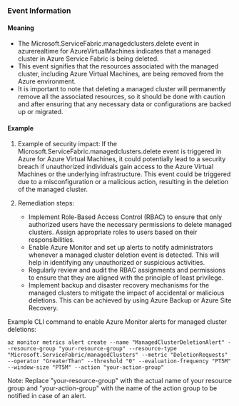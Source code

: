 
### Event Information

#### Meaning

- The Microsoft.ServiceFabric.managedclusters.delete event in azurerealtime for AzureVirtualMachines indicates that a managed cluster in Azure Service Fabric is being deleted.
- This event signifies that the resources associated with the managed cluster, including Azure Virtual Machines, are being removed from the Azure environment.
- It is important to note that deleting a managed cluster will permanently remove all the associated resources, so it should be done with caution and after ensuring that any necessary data or configurations are backed up or migrated.

#### Example

1. Example of security impact: If the Microsoft.ServiceFabric.managedclusters.delete event is triggered in Azure for Azure Virtual Machines, it could potentially lead to a security breach if unauthorized individuals gain access to the Azure Virtual Machines or the underlying infrastructure. This event could be triggered due to a misconfiguration or a malicious action, resulting in the deletion of the managed cluster.

2. Remediation steps:
   - Implement Role-Based Access Control (RBAC) to ensure that only authorized users have the necessary permissions to delete managed clusters. Assign appropriate roles to users based on their responsibilities.
   - Enable Azure Monitor and set up alerts to notify administrators whenever a managed cluster deletion event is detected. This will help in identifying any unauthorized or suspicious activities.
   - Regularly review and audit the RBAC assignments and permissions to ensure that they are aligned with the principle of least privilege.
   - Implement backup and disaster recovery mechanisms for the managed clusters to mitigate the impact of accidental or malicious deletions. This can be achieved by using Azure Backup or Azure Site Recovery.

Example CLI command to enable Azure Monitor alerts for managed cluster deletions:
```
az monitor metrics alert create --name "ManagedClusterDeletionAlert" --resource-group "your-resource-group" --resource-type "Microsoft.ServiceFabric/managedClusters" --metric "DeletionRequests" --operator "GreaterThan" --threshold "0" --evaluation-frequency "PT5M" --window-size "PT5M" --action "your-action-group"
```

Note: Replace "your-resource-group" with the actual name of your resource group and "your-action-group" with the name of the action group to be notified in case of an alert.

